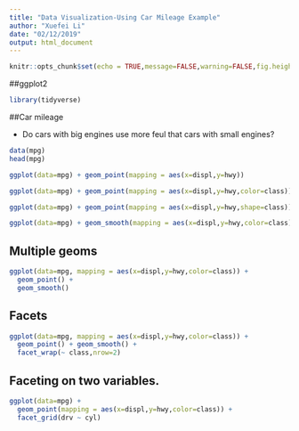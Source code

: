 ```yaml
---
title: "Data Visualization-Using Car Mileage Example"
author: "Xuefei Li"
date: "02/12/2019"
output: html_document
---
```


```r
knitr::opts_chunk$set(echo = TRUE,message=FALSE,warning=FALSE,fig.height=4)
```

\begin{center}
\includegraphics[height=2.0in]{program.png}
\end{center}

##ggplot2

```r
library(tidyverse)
```

##Car mileage

* Do cars with big engines use more feul that cars with
small engines?

\scriptsize

```r
data(mpg)
head(mpg)
```

```r
ggplot(data=mpg) + geom_point(mapping = aes(x=displ,y=hwy))
```

```r
ggplot(data=mpg) + geom_point(mapping = aes(x=displ,y=hwy,color=class))
```

```r
ggplot(data=mpg) + geom_point(mapping = aes(x=displ,y=hwy,shape=class))
```

```r
ggplot(data=mpg) + geom_smooth(mapping = aes(x=displ,y=hwy,color=class))
```

## Multiple geoms

\scriptsize

```r
ggplot(data=mpg, mapping = aes(x=displ,y=hwy,color=class)) +
  geom_point() +
  geom_smooth()
```

## Facets

\scriptsize

```r
ggplot(data=mpg, mapping = aes(x=displ,y=hwy,color=class)) + 
  geom_point() + geom_smooth() +
  facet_wrap(~ class,nrow=2)
```

## Faceting on two variables.

\scriptsize

```r
ggplot(data=mpg) + 
  geom_point(mapping = aes(x=displ,y=hwy,color=class)) +
  facet_grid(drv ~ cyl)
```